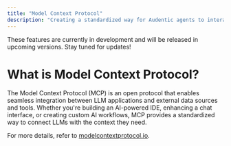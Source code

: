```yaml
---
title: "Model Context Protocol"
description: "Creating a standardized way for Audentic agents to interact with data sources and applications"
---
```


<Note>
  These features are currently in development and will be released in upcoming
  versions. Stay tuned for updates!
</Note>

# What is Model Context Protocol?

The Model Context Protocol (MCP) is an open protocol that enables seamless
integration between LLM applications and external data sources and tools. Whether
you're building an AI-powered IDE, enhancing a chat interface, or creating
custom AI workflows, MCP provides a standardized way to connect LLMs with the
context they need.

For more details, refer to [modelcontextprotocol.io](https://modelcontextprotocol.io/).

